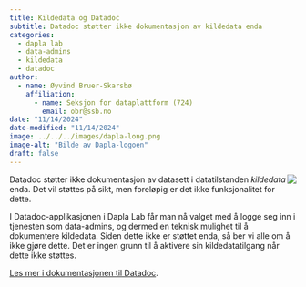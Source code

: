 ```yaml
---
title: Kildedata og Datadoc
subtitle: Datadoc støtter ikke dokumentasjon av kildedata enda 
categories:
  - dapla lab
  - data-admins
  - kildedata
  - datadoc
author:
  - name: Øyvind Bruer-Skarsbø
    affiliation: 
      - name: Seksjon for dataplattform (724)
        email: obr@ssb.no
date: "11/14/2024"
date-modified: "11/14/2024"
image: ../../../images/dapla-long.png
image-alt: "Bilde av Dapla-logoen"
draft: false
---
```


![](../../../images/dapla-lab-datadoc-service.png){style="max-width: 40%; float: right;" fig-alt="Dapla logo"}
Datadoc støtter ikke dokumentasjon av datasett i datatilstanden *kildedata* enda. Det vil støttes på sikt, men foreløpig er det ikke funksjonalitet for dette. 

I Datadoc-applikasjonen i Dapla Lab får man nå valget med å logge seg inn i tjenesten som data-admins, og dermed en teknisk mulighet til å dokumentere kildedata. Siden dette ikke er støttet enda, så ber vi alle om å ikke gjøre dette. Det er ingen grunn til å aktivere sin kildedatatilgang når dette ikke støttes. 

[Les mer i dokumentasjonen til Datadoc](../../../statistikkere/datadoc.qmd).
